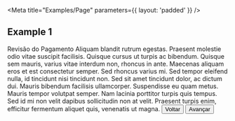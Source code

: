 
<Meta title="Examples/Page" parameters={{ layout: 'padded' }} />

## Example 1

<Canvas withSource="open">
  <Story name="Example 1">
    <Grid.Container>
      <Grid.Row>
        <Grid.Col>
          <Typography variant="heading1">Revisão do Pagamento</Typography>
        </Grid.Col>
      </Grid.Row>
      <Grid.Row>
        <Grid.Col>
          <Typography variant="paragraph">
            Aliquam blandit rutrum egestas. Praesent molestie odio vitae
            suscipit facilisis. Quisque cursus ut turpis ac bibendum. Quisque
            sem mauris, varius vitae interdum non, rhoncus in ante. Maecenas
            aliquam eros et est consectetur semper. Sed rhoncus varius mi. Sed
            tempor eleifend nulla, id tincidunt nisi tincidunt non. Sed sit amet
            tincidunt dolor, ac dictum dui. Mauris bibendum facilisis
            ullamcorper. Suspendisse eu quam metus. Mauris tempor volutpat
            semper. Nam lacinia porttitor turpis quis tempus. Sed id mi non
            velit dapibus sollicitudin non at velit. Praesent turpis enim,
            efficitur fermentum aliquet quis, venenatis ut magna.
          </Typography>
        </Grid.Col>
      </Grid.Row>
      <Grid.Row>
        <Grid.Col>
          <Button variant="secondary">Voltar</Button>
          <Button variant="primary">Avançar</Button>
        </Grid.Col>
      </Grid.Row>
    </Grid.Container>
  </Story>
</Canvas>

